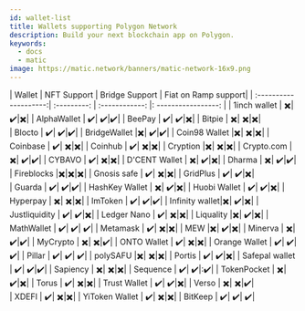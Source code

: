 ```yaml
---
id: wallet-list
title: Wallets supporting Polygon Network
description: Build your next blockchain app on Polygon.
keywords:
  - docs
  - matic
image: https://matic.network/banners/matic-network-16x9.png 
---
```


| Wallet                | NFT Support | Bridge Support | Fiat on Ramp support|
| :--------------------:| :---------: | :------------: |: -----------------: |
| 1inch wallet	 | :heavy_multiplication_x:| :heavy_check_mark:|:heavy_multiplication_x:|
| AlphaWallet    | :heavy_check_mark:| :heavy_check_mark:|:heavy_check_mark:| 
| BeePay         | :heavy_check_mark:| :heavy_check_mark:|:heavy_multiplication_x:|
| Bitpie         | :heavy_multiplication_x:| :heavy_multiplication_x:|:heavy_multiplication_x:|   
| Blocto         | :heavy_check_mark:| :heavy_check_mark:|:heavy_check_mark:|
| BridgeWallet   |:heavy_multiplication_x:| :heavy_check_mark:|:heavy_check_mark:|
| Coin98 Wallet  |:heavy_multiplication_x:| :heavy_multiplication_x:|:heavy_multiplication_x:|
| Coinbase       | :heavy_check_mark:| :heavy_multiplication_x:|:heavy_multiplication_x:|
| Coinhub        | :heavy_check_mark:| :heavy_multiplication_x:|:heavy_multiplication_x:|
| Cryption       |:heavy_multiplication_x:| :heavy_multiplication_x:|:heavy_multiplication_x:|
| Crypto.com     |:heavy_multiplication_x:| :heavy_check_mark:|:heavy_check_mark:|
| CYBAVO         | :heavy_check_mark:| :heavy_multiplication_x:|:heavy_multiplication_x:|
| D'CENT Wallet  | :heavy_multiplication_x:| :heavy_check_mark:|:heavy_multiplication_x:|
| Dharma         | :heavy_multiplication_x:| :heavy_check_mark:|:heavy_check_mark:|
| Fireblocks     |:heavy_multiplication_x:|:heavy_multiplication_x:|:heavy_multiplication_x:|
| Gnosis safe    | :heavy_check_mark:| :heavy_multiplication_x:|:heavy_multiplication_x:|
| GridPlus       | :heavy_check_mark:| :heavy_check_mark:|:heavy_multiplication_x:|   
| Guarda         | :heavy_check_mark:| :heavy_check_mark:|:heavy_check_mark:|
| HashKey Wallet | :heavy_multiplication_x:| :heavy_check_mark:|:heavy_multiplication_x:|
| Huobi Wallet   | :heavy_check_mark:| :heavy_check_mark:|:heavy_multiplication_x:|
| Hyperpay       | :heavy_multiplication_x:| :heavy_multiplication_x:|:heavy_multiplication_x:|
| ImToken        | :heavy_check_mark:| :heavy_check_mark:|:heavy_check_mark:|
| Infinity wallet|:heavy_multiplication_x:| :heavy_check_mark:|:heavy_multiplication_x:|
| Justliquidity  | :heavy_check_mark:| :heavy_check_mark:|:heavy_multiplication_x:|
| Ledger Nano    | :heavy_check_mark:| :heavy_multiplication_x:|:heavy_multiplication_x:|
| Liquality      |:heavy_multiplication_x:| :heavy_check_mark:|:heavy_multiplication_x:|
| MathWallet     | :heavy_check_mark:| :heavy_check_mark:| :heavy_check_mark:|
| Metamask       | :heavy_check_mark:| :heavy_multiplication_x:|:heavy_multiplication_x:|
| MEW            |:heavy_multiplication_x:| :heavy_check_mark:|:heavy_multiplication_x:|
| Minerva        | :heavy_multiplication_x:| :heavy_check_mark:|:heavy_check_mark:|
| MyCrypto       | :heavy_multiplication_x:| :heavy_multiplication_x:|:heavy_check_mark:|
| ONTO Wallet    | :heavy_check_mark:| :heavy_multiplication_x:|:heavy_multiplication_x:|
| Orange Wallet  | :heavy_check_mark:| :heavy_check_mark:| :heavy_check_mark:|
| Pillar         | :heavy_check_mark:| :heavy_check_mark:| :heavy_check_mark:|
| polySAFU       |:heavy_multiplication_x:| :heavy_multiplication_x:|:heavy_multiplication_x:|
| Portis         | :heavy_check_mark:| :heavy_check_mark:|:heavy_multiplication_x:|
| Safepal wallet | :heavy_check_mark:| :heavy_check_mark:|:heavy_check_mark:|
| Sapiency       | :heavy_multiplication_x:| :heavy_multiplication_x:|:heavy_multiplication_x:|
| Sequence       | :heavy_check_mark:| :heavy_check_mark:|::heavy_check_mark:|
| TokenPocket    | :heavy_multiplication_x:| :heavy_check_mark:|:heavy_multiplication_x:|
| Torus          | :heavy_check_mark:| :heavy_multiplication_x:|:heavy_multiplication_x:|
| Trust Wallet   | :heavy_check_mark:| :heavy_check_mark:|:heavy_multiplication_x:|
| Verso          | :heavy_multiplication_x:| :heavy_multiplication_x:|:heavy_check_mark:|   
| XDEFI          | :heavy_check_mark:|  :heavy_multiplication_x:|:heavy_multiplication_x:|
| YiToken Wallet | :heavy_check_mark:|  :heavy_multiplication_x:|:heavy_multiplication_x:|
| BitKeep        | :heavy_check_mark:| :heavy_check_mark:| :heavy_check_mark:|

